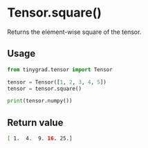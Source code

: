 # Tensor.square()

Returns the element-wise square of the tensor.

## Usage
```python copy
from tinygrad.tensor import Tensor

tensor = Tensor([1, 2, 3, 4, 5])
tensor = tensor.square()

print(tensor.numpy())
```

## Return value
```bash
[ 1.  4.  9. 16. 25.]
```